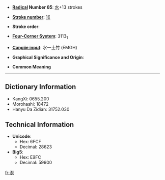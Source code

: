 * '''[[Wiktionary:Chinese radical index| Radical]] Number 85''': [[Wiktionary:Chinese radical index 水|水]]+13 strokes

* '''[[Wiktionary:Chinese total strokes index|Stroke number]]''': [[Wiktionary:Chinese total strokes index 16|16]]

* '''Stroke order''': 

* '''[[Wiktionary:Chinese four corner index|Four-Corner System]]''': 3113<sub>1</sub>

* '''[[Wiktionary:Chinese Cangjie index|Cangjie input]]''': 水一土竹 (EMGH)

* '''Graphical Significance and Origin''': 

* '''Common Meaning'''

----

== Dictionary Information ==

* KangXi: 0655.200
* Morohashi: 18472
* Hanyu Da Zidian: 31752.030

== Technical Information ==

* '''Unicode''':
** Hex: 6FCF
** Decimal: 28623
* '''Big5''':
** Hex: E9FC
** Decimal: 59900

[[fr:濏]]